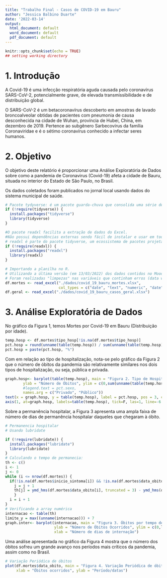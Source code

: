 ```yaml
---
title: "Trabalho Final - Casos de COVID-19 em Bauru"
author: "Jessica Balbino Duarte"
date: '2022-03-14'
output:
  html_document: default
  word_document: default
  pdf_document: default
---
```


```r
knitr::opts_chunk$set(echo = TRUE)
## setting working directory

```

# 1. Introdução

A Covid-19 é uma infecção respiratória aguda causada pelo coronavírus SARS-CoV-2, potencialmente grave, de elevada transmissibilidade e de distribuição global.

O SARS-CoV-2 é um betacoronavírus descoberto em amostras de lavado broncoalveolar obtidas de pacientes com pneumonia de causa desconhecida na cidade de Wuhan, província de Hubei, China, em dezembro de 2019. Pertence ao subgênero Sarbecovírus da família Coronaviridae e é o sétimo coronavírus conhecido a infectar seres humanos.

# 2. Objetivo

O objetivo deste relatório é proporcionar uma Análise Exploratória de Dados sobre como a pandemia de Coronavirus (Covid-19) afeta a cidade de Bauru, situada no interior do Estado de São Paulo, no Brasil.

Os dados coletados foram publicados no jornal local usando dados do sistema municipal de saúde.

```r
# Pacote tydyverse: é um pacote guarda-chuva que consolida uma série de ferramentas que fazem parte do ciclo da ciência de dados.
if (!require(tidyverse)) {
  install.packages("tidyverse")
  library(tidyverse)
}

#O pacote readxl facilita a extração de dados do Excel.
#Não possui dependências externas sendo fácil de instalar e usar em todos os sistemas operacionais.
# readxl é parte do pacote tidyverse, um ecossistema de pacotes projetado com APIs básicos e uma filosofia compartilhada.
if (!require(readxl)) {
  install.packages("readxl")
  library(readxl)
}

# Importando a planilha no R.
# Utilizando a última versão (em 13/03/2022) dos dados contidos no Moodle.
# Foram realizadas "limpezas" nas variáveis que continham erros (data wrangling) 
df.mortes <- read_excel("./dados/covid_19_bauru_mortes.xlsx", 
                        col_types = c("date", "text", "numeric", "date","text","text", "date", "numeric"))
df.geral <- read_excel("./dados/covid_19_bauru_casos_geral.xlsx")

```

# 3. Análise Exploratória de Dados 

No gráfico da Figura 1, temos Mortes por Covid-19 em Bauru (Distribuição por idade).

```r
temp.hosp <- df.mortes$tipo_hosp[!is.na(df.mortes$tipo_hosp)]
pct.hosp = round(unname(table(temp.hosp)) / sum(unname(table(temp.hosp)))*100,0)
pct.hosp = paste(pct.hosp, "%")
```

Com em relação ao tipo de hospitalização, nota-se pelo gráfico da Figura 2 que o número de óbitos da pandemia são relativamente similares nos dois tipos de hospitalização, ou seja, pública e privada. 

```r

graph.hosp<- barplot(table(temp.hosp), main = "Figura 2. Tipo de Hospitalização",
        ylab = "Número de Óbitos", ylim = c(0,sum(unname(table(temp.hosp)))),
        #legend.text = pct.sexo,
        names.arg = c("Privado", "Público"))
text(x = graph.hosp, y = table(temp.hosp), label = pct.hosp, pos = 3, cex = 1.25, col = "red")
axis(1, at=graph.hosp, labels=table(temp.hosp), tick=F, las=1, line=-6.5, cex.axis=1.25)

```

Sobre a permanência hospitalar, a Figura 3 apresenta uma ampla faixa de número de dias de permanência hospitalar daqueles que chegaram à óbito.

```r
# Permanencia hospitalar
# Usando lubridate

if (!require(lubridate)) {
  install.packages("lubridate")
  library(lubridate)
}
# Calculando o tempo de permanecia:
th <- c()
i <- 1
j <- 0
while (i <= nrow(df.mortes)) {
  if(!is.na(df.mortes$inicio_sintoma[i]) && !is.na(df.mortes$data_obito[i])) {
    j = j + 1
    th[j] = ymd_hms(df.mortes$data_obito[i], truncated = 3) - ymd_hms(df.mortes$inicio_sintoma[i], truncated = 3)
    }
  i = i + 1
}
# Verificando a array numérica
internacao <- table(th)
limite_y = max((unname(internacao))) + 7
graph.inter<- barplot(internacao, main = "Figura 3. Óbitos por tempo de permanencia hospitalar",
                      ylab = "Número de Óbitos Ocorridos", ylim = c(0,limite_y),
                      xlab = "Número de dias de internação")
```

Uma análise apresentada no gráfico da Figura 4 mostra que o número dos óbitos sofreu um grande avanço nos períodos mais críticos da pandemia, assim como no Brasil.

```r
# Variação Periódica de óbitos
plot(df.mortes$data_obito, main = "Figura 4. Variação Periódica de óbitos", 
     xlab = "Óbitos ocorridos", ylab = "Período/datas")
```
